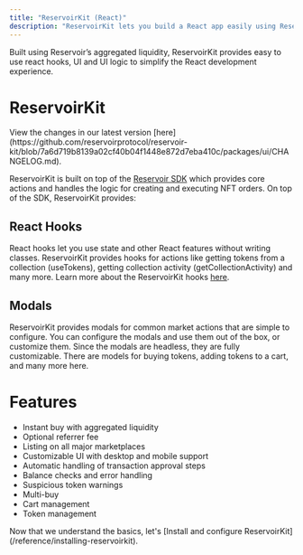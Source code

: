 ```yaml
---
title: "ReservoirKit (React)"
description: "ReservoirKit lets you build a React app easily using Reservoir"
---
```


Built using Reservoir’s aggregated liquidity, ReservoirKit provides easy to use react hooks, UI and UI logic to simplify the React development experience.

# ReservoirKit

<Info>
  View the changes in our latest version [here](https://github.com/reservoirprotocol/reservoir-kit/blob/7a6d719b8139a02cf40b04f1448e872d7eba410c/packages/ui/CHANGELOG.md).
</Info>

ReservoirKit is built on top of the [Reservoir SDK](/reference/reservoir-sdk-jstsnode) which provides core actions and handles the logic for creating and executing NFT orders. On top of the SDK, ReservoirKit provides:

## React Hooks

React hooks let you use state and other React features without writing classes. ReservoirKit provides hooks for actions like getting tokens from a collection (useTokens), getting collection activity (getCollectionActivity) and many more. Learn more about the ReservoirKit hooks [here](/reference/reservoirkit-hooks).

## Modals

ReservoirKit provides modals for common market actions that are simple to configure. You can configure the modals and use them out of the box, or customize them. Since the modals are headless, they are fully customizable. There are models for buying tokens, adding tokens to a cart, and many more here.

# Features

* Instant buy with aggregated liquidity
* Optional referrer fee
* Listing on all major marketplaces
* Customizable UI with desktop and mobile support
* Automatic handling of transaction approval steps
* Balance checks and error handling
* Suspicious token warnings
* Multi-buy
* Cart management
* Token management

<Check>
  Now that we understand the basics, let's [Install and configure ReservoirKit](/reference/installing-reservoirkit).
</Check>
